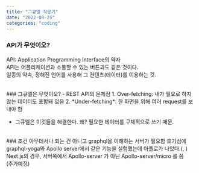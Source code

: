 ```yaml
---
title: "그큐엘 적응기"
date: "2022-08-25"
categories: "coding"
---
```


### API가 무엇이오?
API: Application Programming Interface의 약자  
API는 어플리케이션과 소통할 수 있는 버튼과도 같은 것이다.  
일종의 약속, 정해진 언어를 사용해 그 컨텐츠(데이터)를 이용하는 것.

<br/>
### 그큐엘은 무엇이오?
- REST API의 문제점
   1. Over-fetching: 내가 필요로 하지 않는 데이터도 포함돼 있음
   2. *Under-fetching*: 한 화면을 위해 여러 request를 보내야 함

- 그큐엘은 이것들을 해결한다. 왜? 필요한 데이터를 구체적으로 쓰기 때문.  

<br/>
### 조건
아무데서나 되는 건 아니고 graphql을 이해하는 서버가 필요함  
호기심에 graphql-yoga와 Apollo server에서 같은 기능을 실험했는데 아폴로가 나았다.(<Lnk text='아폴로' href={'https://gumeun.vercel.app/'} />,
<Lnk text='요가' href={'https://hayan.vercel.app/'} />)  
Next.js의 경우, 서버쪽에서 Apollo-server 가 아닌 Apollo-server/micro 를 씀

<br/>
(추가예정)